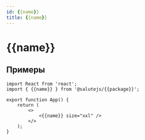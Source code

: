 ```yaml
---
id: {{name}}
title: {{name}}
---
```



# {{name}}
<Description name="{{name}}" />
<PropsTable name="{{name}}" exclude={['css', 'focused']} />

## Примеры

```tsx live
import React from 'react';
import { {{name}} } from '@salutejs/{{package}}';

export function App() {
    return (
        <>
            <{{name}} size="xxl" />
        </>
    );
}
```
